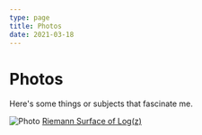 ```yaml
---
type: page
title: Photos
date: 2021-03-18
---
```


# Photos

Here's some things or subjects that fascinate me.


<Image
  src="/images/Riemann_Surface.png"
  alt="Photo"
  width={1125}
  height={750}
  priority
  className="next-image"
/>
[Riemann Surface of Log(z)](https://mathworld.wolfram.com/RiemannSurface.html#:~:text=Riemann%20surfaces%20provide%20a%20geometric,at%20most%20(Arbarello%20et%20al.))

